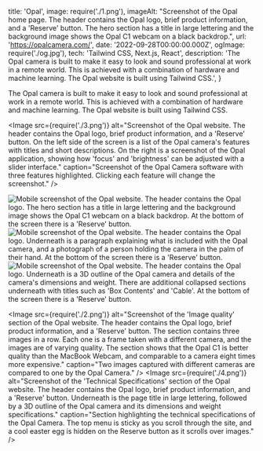   title: 'Opal',
  image: require('./1.png'),
  imageAlt: "Screenshot of the Opal home page. The header contains the Opal logo, brief product information, and a 'Reserve' button. The hero section has a title in large lettering and the background image shows the Opal C1 webcam on a black backdrop.",
  url: 'https://opalcamera.com/',
  date: '2022-09-28T00:00:00.000Z',
  ogImage: require('./og.jpg'),
  tech: 'Tailwind CSS, Next.js, React',
  description: 'The Opal camera is built to make it easy to look and sound professional at work in a remote world. This is achieved with a combination of hardware and machine learning. The Opal website is built using Tailwind CSS.',
}

<Intro title="The first DSLR quality professional webcam.">

The Opal camera is built to make it easy to look and sound professional at work in a remote world. This is achieved with a combination of hardware and machine learning. The Opal website is built using Tailwind CSS.

</Intro>

<Image src={require('./3.png')} alt="Screenshot of the Opal website. The header contains the Opal logo, brief product information, and a 'Reserve' button. On the left side of the screen is a list of the Opal camera's features with titles and short descriptions. On the right is a screenshot of the Opal application, showing how 'focus' and 'brightness' can be adjusted with a slider interface." caption="Screenshot of the Opal Camera software with three features highlighted. Clicking each feature will change the screenshot." />

<Mobile caption="The Opal Camera website experience on mobile devices.">
  <Image src={require('./5.png')} alt="Mobile screenshot of the Opal website. The header contains the Opal logo. The hero section has a title in large lettering and the background image shows the Opal C1 webcam on a black backdrop. At the bottom of the screen there is a 'Reserve' button." />
  <Image src={require('./6.png')} alt="Mobile screenshot of the Opal website. The header contains the Opal logo. Underneath is a paragraph explaining what is included with the Opal camera, and a photograph of a person holding the camera in the palm of their hand. At the bottom of the screen there is a 'Reserve' button." />
  <Image src={require('./7.png')} alt="Mobile screenshot of the Opal website. The header contains the Opal logo. Underneath is a 3D outline of the Opal camera and details of the camera's dimensions and weight. There are additional collapsed sections underneath with titles such as 'Box Contents' and 'Cable'. At the bottom of the screen there is a 'Reserve' button." />
</Mobile>

<Image src={require('./2.png')} alt="Screenshot of the 'Image quality' section of the Opal website. The header contains the Opal logo, brief product information, and a 'Reserve' button. The section contains three images in a row. Each one is a frame taken with a different camera, and the images are of varying quality. The section shows that the Opal C1 is better quality than the MacBook Webcam, and comparable to a camera eight times more expensive." caption="Two images captured with different cameras are compared to one by the Opal Camera." />
<Image src={require('./4.png')} alt="Screenshot of the 'Technical Specifications' section of the Opal website. The header contains the Opal logo, brief product information, and a 'Reserve' button. Underneath is the page title in large lettering, followed by a 3D outline of the Opal camera and its dimensions and weight specifications." caption="Section highlighting the technical specifications of the Opal Camera. The top menu is sticky as you scroll through the site, and a cool easter egg is hidden on the Reserve button as it scrolls over images." />
